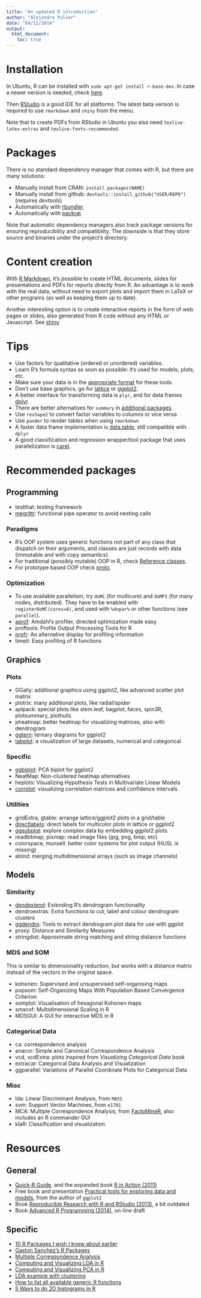 ```yaml
---
title: "An updated R introduction"
author: "Alejandro Pulver"
date: "04/12/2014"
output:
  html_document:
    toc: true
---
```


# Installation

In Ubuntu, R can be installed with `sudo apt-get install r-base-dev`. In case a newer version is needed, check [here](http://cran.r-project.org/bin/linux/ubuntu/README).

Then [RStudio](http://www.rstudio.com/) is a good IDE for all platforms. The latest beta version is required to use `rmarkdown` and `shiny` from the menu.

Note that to create PDFs from *RStudio* in Ubuntu you also need `texlive-latex-extras` and `texlive-fonts-recommended`.

# Packages

There is no standard dependency manager that comes with R, but there are many solutions:

- Manually install from CRAN: `install.packages(NAME)`
- Manually install from github: `devtools::install_github("USER/REPO")` (requires *devtools*)
- Automatically with [rbundler](https://github.com/opower/rbundler)
- Automatically with [packrat](http://rstudio.github.io/packrat/)

Note that automatic dependency managers also track package versions for ensuring reproducibility and compatibility. The downside is that they store source and binaries under the project's directory.

# Content creation

With [R Markdown](http://rmarkdown.rstudio.com/), it's possible to create HTML documents, slides for presentations and PDFs for reports directly from R. An advantage is to work with the real data, without need to export plots and import them in LaTeX or other programs (as well as keeping them up to date).

Another interesting option is to create interactive reports in the form of web pages or slides, also generated from R code without any HTML or Javascript. See [shiny](http://www.rstudio.com/shiny/).

# Tips

- Use factors for qualitative (ordered or unordered) variables.
- Learn R's formula syntax as soon as possible: it's used for models, plots, etc.
- Make sure your data is in the [appropriate format](http://vita.had.co.nz/papers/tidy-data.html) for these tools.
- Don't use base graphics, go for [lattice](http://science.nature.nps.gov/im/datamgmt/statistics/r/graphics/lattice.cfm) or [ggplot2](http://www.r-bloggers.com/ggplot2-cheatsheet-for-visualizing-distributions/).
- A better interface for transforming data is `plyr`, and for data frames [dplyr](https://github.com/hadley/dplyr).
- There are better alternatives for `summary` in [additional packages](http://www.statmethods.net/stats/descriptives.html).
- Use `reshape2` to convert factor variables to columns or vice versa
- Use `pander` to render tables when using `rmarkdown`
- A faster data frame implementation is [data.table](http://blog.yhathq.com/posts/fast-summary-statistics-with-data-dot-table.html), still compatible with `dplyr`
- A good classification and regression wrapper/tool package that uses parallelization is [caret](http://topepo.github.io/caret/).

# Recommended packages

## Programming

- testthat: testing framework
- [megrittr](https://github.com/smbache/magrittr): functional pipe operator to avoid nesting calls

### Paradigms
- R's OOP system uses generic functions not part of any class that dispatch on their arguments, and classes are just records with data (immutable and with copy semantics).
- For traditional (possibly mutable) OOP in R, check [Reference classes](http://adv-r.had.co.nz/OO-essentials.html).
- For prototype based OOP check [proto](http://code.google.com/p/r-proto/wiki/Overview).

### Optimization
- To use available parallelism, try `doMC` (for multicore) and `doMPI` (for many nodes, distributed). They have to be enabled with `registerDoMC(cores=8)`, and used with `%dopar%` or other functions (see `parallel`).
- [aprof](https://github.com/MarcoDVisser/aprof): Amdahl's profiler, directed optimization made easy
- proftools: Profile Output Processing Tools for R
- [profr](https://github.com/hadley/profr): An alternative display for profiling information
- timeit: Easy profiling of R functions

## Graphics

### Plots
- GGally: additional graphics using ggplot2, like advanced scatter plot matrix
- plotrix: many additional plots, like radial/spider
- aplpack: special plots like stem.leaf, bagplot, faces, spin3R, plotsummary, plothulls
- pheatmap: better heatmap for visualizing matrices, also with dendrogram
- [ggtern](http://www.ggtern.com/): ternary diagrams for ggplot2
- [tabplot](https://github.com/mtennekes/tabplot): a visualization of large datasets, numerical and categorical

### Specific
- [ggbiplot](https://github.com/vqv/ggbiplot): PCA biplot for ggplot2
- NeatMap: Non-clustered heatmap alternatives
- heplots: Visualizing Hypothesis Tests in Multivariate Linear Models
- [corrplot](http://cran.r-project.org/web/packages/corrplot/vignettes/corrplot-intro.html): visualizing correlation matrices and confidence intervals

### Utilities
- gridExtra, gtable: arrange lattice/ggplot2 plots in a grid/table
- [directlabels](http://directlabels.r-forge.r-project.org/): direct labels for multicolor plots in lattice or ggplot2
- [ggsubplot](https://github.com/garrettgman/ggsubplot): explore complex data by embedding ggplot2 plots
- readbitmap, pixmap: read image files (jpg, png, bmp, etc)
- colorspace, munsell: better color systems for plot output (HUSL is missing)
- abind: merging multidimensional arrays (such as image channels)

## Models

### Similarity

- [dendextend](https://github.com/talgalili/dendextend/): Extending R's dendrogram functionality
- dendroextras: Extra functions to cut, label and colour dendrogram clusters
- [ggdendro](https://github.com/andrie/ggdendro): Tools to extract dendrogram plot data for use with ggplot
- proxy: Distance and Similarity Measures
- stringdist: Approximate string matching and string distance functions

### MDS and SOM

This is similar to dimensionality reduction, but works with a distance matrix instead of the vectors in the original space.

- kohonen: Supervised and unsupervised self-organising maps
- popsom: Self-Organizing Maps With Population Based Convergence Criterion
- somplot: Visualisation of hexagonal Kohonen maps
- smacof: Multidimensional Scaling in R
- MDSGUI: A GUI for interactive MDS in R

### Categorical Data
- ca: correspondence analysis
- anacor: Simple and Canonical Correspondence Analysis
- vcd, vcdExtra: plots inspired from *Visualizing Categorical Data* book
- extracat: Categorical Data Analysis and Visualization
- ggparallel: Variations of Parallel Coordinate Plots for Categorical Data

### Misc

- lda: Linear Discriminant Analysis, from `MASS`
- svm: Support Vector Machines, from `e1701`
- MCA: Multiple Correspondence Analysis, from [FactoMineR](http://factominer.free.fr/index.html), also includes an R commander GUI
- klaR: Classification and visualization

# Resources

## General

- [Quick-R Guide](http://www.statmethods.net/), and the expanded book [R in Action (2011)](http://www.amazon.com/R-Action-Robert-Kabacoff/dp/1935182390)
- Free book and presentation [Practical tools for exploring data and models](http://had.co.nz/thesis/), from the author of `ggplot2`
- Book [Reproducible Research with R and RStudio (2013)](http://www.amazon.com/Reproducible-Research-RStudio-Chapman-Series/dp/1466572841), a bit outdated
- Book [Advanced R Programming (2014)](http://adv-r.had.co.nz/), on-line draft

## Specific

- [10 R Packages I wish I knew about earlier](http://blog.yhathq.com/posts/10-R-packages-I-wish-I-knew-about-earlier.html)
- [Gaston Sanchez's R Packages](http://gastonsanchez.com/software/)
- [Multiple Correspondence Analysis](http://rstudio-pubs-static.s3.amazonaws.com/2120_cfbb7161b23e494ea47707f5a12032f1.html)
- [Computing and Visualizing LDA in R](http://tgmstat.wordpress.com/2014/01/15/computing-and-visualizing-lda-in-r/)
- [Computing and Visualizing PCA in R](http://tgmstat.wordpress.com/2013/11/28/computing-and-visualizing-pca-in-r/)
- [LDA example with clustering](http://web.bahcesehir.edu.tr/atabey_kaygun/other/lda.html)
- [How to list all available generic R functions](http://stackoverflow.com/questions/15803154/see-which-s3-generic-methods-are-available-in-environment)
- [5 Ways to do 2D histograms in R](http://www.r-bloggers.com/5-ways-to-do-2d-histograms-in-r/)